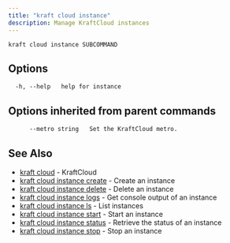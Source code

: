 ```yaml
---
title: "kraft cloud instance"
description: Manage KraftCloud instances
---
```


```
kraft cloud instance SUBCOMMAND
```

## Options

```
  -h, --help   help for instance
```

## Options inherited from parent commands

```
      --metro string   Set the KraftCloud metro.
```

## See Also

* [kraft cloud](kraft_cloud.md)	 - KraftCloud
* [kraft cloud instance create](/docs/cli/reference/kraft/cloud/instance/create)	 - Create an instance
* [kraft cloud instance delete](/docs/cli/reference/kraft/cloud/instance/delete)	 - Delete an instance
* [kraft cloud instance logs](/docs/cli/reference/kraft/cloud/instance/logs)	 - Get console output of an instance
* [kraft cloud instance ls](/docs/cli/reference/kraft/cloud/instance/ls)	 - List instances
* [kraft cloud instance start](/docs/cli/reference/kraft/cloud/instance/start)	 - Start an instance
* [kraft cloud instance status](/docs/cli/reference/kraft/cloud/instance/status)	 - Retrieve the status of an instance
* [kraft cloud instance stop](/docs/cli/reference/kraft/cloud/instance/stop)	 - Stop an instance


